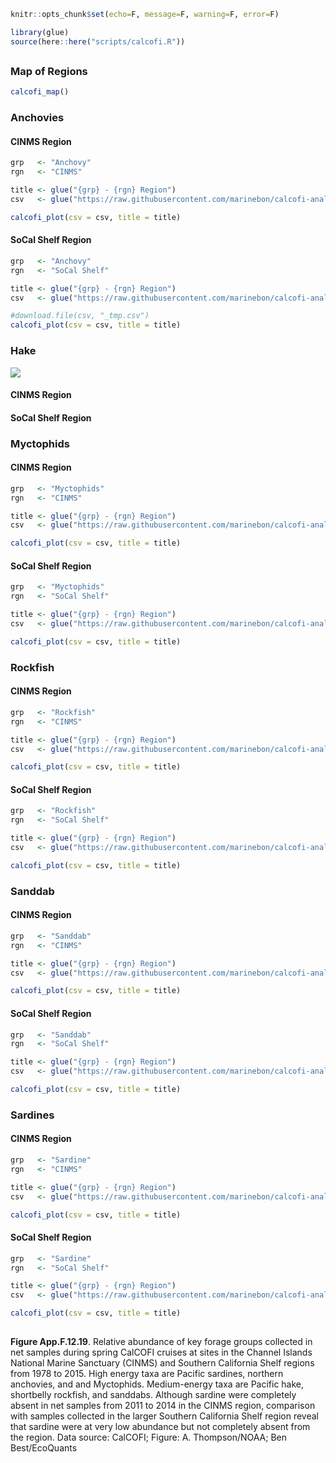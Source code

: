 
```r
knitr::opts_chunk$set(echo=F, message=F, warning=F, error=F)

library(glue)
source(here::here("scripts/calcofi.R"))
```

## {.tabset}

### Map of Regions

```r
calcofi_map()
```

### Anchovies {.active}

#### CINMS Region

```r
grp   <- "Anchovy"
rgn   <- "CINMS"

title <- glue("{grp} - {rgn} Region")
csv   <- glue("https://raw.githubusercontent.com/marinebon/calcofi-analysis/master/data/{grp}_{rgn}.csv")

calcofi_plot(csv = csv, title = title)
```

#### SoCal Shelf Region

```r
grp   <- "Anchovy"
rgn   <- "SoCal Shelf"

title <- glue("{grp} - {rgn} Region")
csv   <- glue("https://raw.githubusercontent.com/marinebon/calcofi-analysis/master/data/{grp}_{rgn}.csv")

#download.file(csv, "_tmp.csv")
calcofi_plot(csv = csv, title = title)
```

### Hake

![](../img/cinms_cr/App.F.12.19hake.CalCOFI_Med_ichthy.jpg)

#### CINMS Region

#### SoCal Shelf Region

### Myctophids

#### CINMS Region

```r
grp   <- "Myctophids"
rgn   <- "CINMS"

title <- glue("{grp} - {rgn} Region")
csv   <- glue("https://raw.githubusercontent.com/marinebon/calcofi-analysis/master/data/{grp}_{rgn}.csv")

calcofi_plot(csv = csv, title = title)
```

#### SoCal Shelf Region

```r
grp   <- "Myctophids"
rgn   <- "SoCal Shelf"

title <- glue("{grp} - {rgn} Region")
csv   <- glue("https://raw.githubusercontent.com/marinebon/calcofi-analysis/master/data/{grp}_{rgn}.csv")

calcofi_plot(csv = csv, title = title)
```

### Rockfish

#### CINMS Region

```r
grp   <- "Rockfish"
rgn   <- "CINMS"

title <- glue("{grp} - {rgn} Region")
csv   <- glue("https://raw.githubusercontent.com/marinebon/calcofi-analysis/master/data/{grp}_{rgn}.csv")

calcofi_plot(csv = csv, title = title)
```

#### SoCal Shelf Region

```r
grp   <- "Rockfish"
rgn   <- "SoCal Shelf"

title <- glue("{grp} - {rgn} Region")
csv   <- glue("https://raw.githubusercontent.com/marinebon/calcofi-analysis/master/data/{grp}_{rgn}.csv")

calcofi_plot(csv = csv, title = title)
```


### Sanddab

#### CINMS Region

```r
grp   <- "Sanddab"
rgn   <- "CINMS"

title <- glue("{grp} - {rgn} Region")
csv   <- glue("https://raw.githubusercontent.com/marinebon/calcofi-analysis/master/data/{grp}_{rgn}.csv")

calcofi_plot(csv = csv, title = title)
```

#### SoCal Shelf Region

```r
grp   <- "Sanddab"
rgn   <- "SoCal Shelf"

title <- glue("{grp} - {rgn} Region")
csv   <- glue("https://raw.githubusercontent.com/marinebon/calcofi-analysis/master/data/{grp}_{rgn}.csv")

calcofi_plot(csv = csv, title = title)
```

### Sardines

#### CINMS Region

```r
grp   <- "Sardine"
rgn   <- "CINMS"

title <- glue("{grp} - {rgn} Region")
csv   <- glue("https://raw.githubusercontent.com/marinebon/calcofi-analysis/master/data/{grp}_{rgn}.csv")

calcofi_plot(csv = csv, title = title)
```

#### SoCal Shelf Region

```r
grp   <- "Sardine"
rgn   <- "SoCal Shelf"

title <- glue("{grp} - {rgn} Region")
csv   <- glue("https://raw.githubusercontent.com/marinebon/calcofi-analysis/master/data/{grp}_{rgn}.csv")

calcofi_plot(csv = csv, title = title)
```





##

**Figure App.F.12.19**. Relative abundance of key forage groups collected in net samples during spring CalCOFI cruises at sites in the Channel Islands National Marine Sanctuary (CINMS) and Southern California Shelf regions from 1978 to 2015. High energy taxa are Pacific sardines, northern anchovies, and and Myctophids. Medium-energy taxa are Pacific hake, shortbelly rockfish, and sanddabs. Although sardine were completely absent in net samples from 2011 to 2014 in the CINMS region, comparison with samples collected in the larger Southern California Shelf region reveal that sardine were at very low abundance but not completely absent from the region. Data source: CalCOFI; Figure: A. Thompson/NOAA; Ben Best/EcoQuants